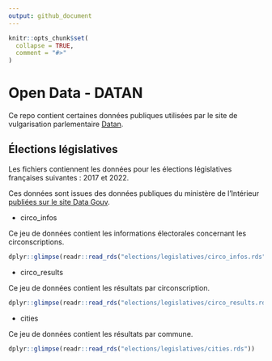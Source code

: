 ```yaml
---
output: github_document
---
```


<!-- README.md is generated from README.Rmd. Please edit that file -->

```r
knitr::opts_chunk$set(
  collapse = TRUE,
  comment = "#>"
)
```

# Open Data - DATAN

Ce repo contient certaines données publiques utilisées par le site de vulgarisation parlementaire [Datan](https://www.resultats-elections.interieur.gouv.fr/legislatives-2022/index.html).

## Élections législatives

Les fichiers contiennent les données pour les élections législatives françaises suivantes : 2017 et 2022.

Ces données sont issues des données publiques du ministère de l'Intérieur [publiées sur le site Data Gouv](https://www.data.gouv.fr/fr/pages/donnees-des-elections/).

- circo_infos

Ce jeu de données contient les informations électorales concernant les circonscriptions.

```r
dplyr::glimpse(readr::read_rds("elections/legislatives/circo_infos.rds"))
```

- circo_results

Ce jeu de données contient les résultats par circonscription.

```r
dplyr::glimpse(readr::read_rds("elections/legislatives/circo_results.rds"))
```

- cities

Ce jeu de données contient les résultats par commune.

```r
dplyr::glimpse(readr::read_rds("elections/legislatives/cities.rds"))
```
